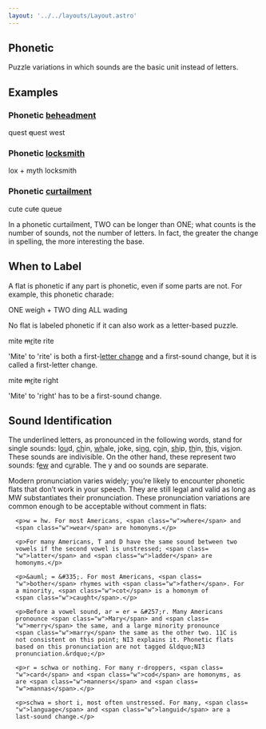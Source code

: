 ```yaml
---
layout: '../../layouts/Layout.astro'
---
```


## Phonetic

Puzzle variations in which sounds are the basic unit instead of letters.

## Examples

### Phonetic [beheadment](base/beheadment)

<span class="before">quest</span>
<span class="before"><del>q</del>uest</span>
<span class="after">west</span>

### Phonetic [locksmith](base/locksmith)

<span class="before">lox + myth</span>
<span class="after">locksmith</span>

### Phonetic [curtailment](base/curtailment)

<span class="before">cute</span>
<span class="before">cu<del>t</del>e</span>
<span class="after">queue</span>
  
In a phonetic curtailment, TWO can be longer than ONE; what counts is the number of sounds, not the number of letters. In fact, the greater the change in spelling, the more interesting the base.

## When to Label

A flat is phonetic if any part is phonetic, even if some parts are not. For example, this phonetic charade:

<span class="before"><label>ONE</label> weigh + <label>TWO</label> ding</span>
<span class="after"><label>ALL</label> wading</span>

No flat is labeled phonetic if it can also work as a letter-based puzzle.

<span class="before">mite</span>
<span class="before"><del>m</del><ins>r</ins>ite</span>
<span class="after">rite</span>

'Mite' to 'rite' is both a first-[letter change](base/letter-change) and a first-sound change, but it is called a first-letter change.

<span class="before">mite</span>
<span class="before"><del>m</del><ins>r</ins>ite</span>
<span class="after">right</span>

'Mite' to 'right' has to be a first-sound change.

## Sound Identification

The underlined letters, as pronounced in the following words, stand for single sounds: l<u>ou</u>d, <u>ch</u>in, <u>wh</u>ale, <u>j</u>oke, si<u>ng</u>, c<u>oi</u>n, <u>sh</u>ip, <u>th</u>in, <u>th</u>is, vi<u>si</u>on. These sounds are indivisible. On the other hand, these represent two sounds: f<u>ew</u> and c<u>u</u>rable. The y and oo sounds are separate.

Modern pronunciation varies widely; you&rsquo;re likely to encounter phonetic flats that don&rsquo;t work in your speech. They are still legal and valid as long as MW substantiates their pronunciation. These pronunciation variations are common enough to be acceptable without comment in flats:

```
  <p>w = hw. For most Americans, <span class="w">where</span> and
  <span class="w">wear</span> are homonyms.</p>

  <p>For many Americans, T and D have the same sound between two
  vowels if the second vowel is unstressed; <span class=
  "w">latter</span> and <span class="w">ladder</span> are
  homonyms.</p>

  <p>&auml; = &#335;. For most Americans, <span class=
  "w">bother</span> rhymes with <span class="w">father</span>. For
  a minority, <span class="w">cot</span> is a homonym of
  <span class="w">caught</span>.</p>

  <p>Before a vowel sound, ar = er = &#257;r. Many Americans
  pronounce <span class="w">Mary</span> and <span class=
  "w">merry</span> the same, and a large minority pronounce
  <span class="w">marry</span> the same as the other two. 11C is
  not consistent on this point; NI3 explains it. Phonetic flats
  based on this pronunciation are not tagged &ldquo;NI3
  pronunciation.&rdquo;</p>

  <p>r = schwa or nothing. For many r-droppers, <span class=
  "w">card</span> and <span class="w">cod</span> are homonyms, as
  are <span class="w">manners</span> and <span class=
  "w">mannas</span>.</p>

  <p>schwa = short i, most often unstressed. For many, <span class=
  "w">language</span> and <span class="w">languid</span> are a
  last-sound change.</p>
```